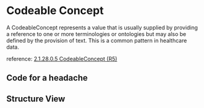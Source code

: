 

<Meta of={Stories}/>

# Codeable Concept

A CodeableConcept represents a value that is usually supplied by providing a reference to one or more terminologies or ontologies but may also be defined by the provision of text. This is a common pattern in healthcare data.

reference: [2.1.28.0.5 CodeableConcept (R5)](http://hl7.org/fhir/R5/datatypes.html#codeableconcept)

## Code for a headache
<Canvas of={Stories.SimpleHeadacheCode}/>
<Controls/>

## Structure View
<Canvas of={Stories.Structure}/>
